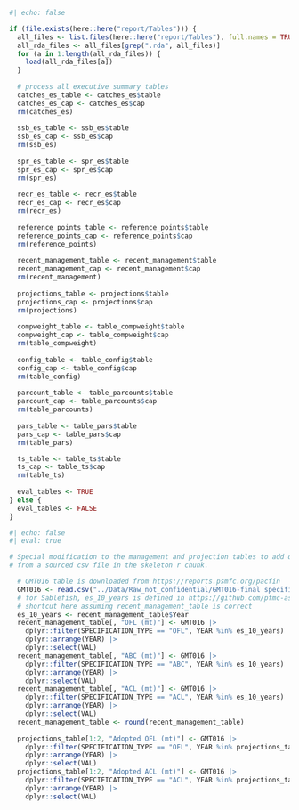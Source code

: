 ```r
#| echo: false

if (file.exists(here::here("report/Tables"))) {
  all_files <- list.files(here::here("report/Tables"), full.names = TRUE)
  all_rda_files <- all_files[grep(".rda", all_files)]
  for (a in 1:length(all_rda_files)) {
    load(all_rda_files[a])
  }
  
  # process all executive summary tables
  catches_es_table <- catches_es$table
  catches_es_cap <- catches_es$cap
  rm(catches_es)
  
  ssb_es_table <- ssb_es$table
  ssb_es_cap <- ssb_es$cap
  rm(ssb_es)
  
  spr_es_table <- spr_es$table
  spr_es_cap <- spr_es$cap
  rm(spr_es)
  
  recr_es_table <- recr_es$table
  recr_es_cap <- recr_es$cap
  rm(recr_es)
  
  reference_points_table <- reference_points$table
  reference_points_cap <- reference_points$cap
  rm(reference_points)
  
  recent_management_table <- recent_management$table
  recent_management_cap <- recent_management$cap
  rm(recent_management)
    
  projections_table <- projections$table
  projections_cap <- projections$cap
  rm(projections)
  
  compweight_table <- table_compweight$table
  compweight_cap <- table_compweight$cap
  rm(table_compweight)
  
  config_table <- table_config$table
  config_cap <- table_config$cap
  rm(table_config)
  
  parcount_table <- table_parcounts$table
  parcount_cap <- table_parcounts$cap
  rm(table_parcounts)
  
  pars_table <- table_pars$table
  pars_cap <- table_pars$cap
  rm(table_pars)

  ts_table <- table_ts$table
  ts_cap <- table_ts$cap
  rm(table_ts)
 
  eval_tables <- TRUE
} else {
  eval_tables <- FALSE
}
```


```r
#| echo: false
#| eval: true

# Special modification to the management and projection tables to add quantities
# from a sourced csv file in the skeleton r chunk.

  # GMT016 table is downloaded from https://reports.psmfc.org/pacfin
  GMT016 <- read.csv("../Data/Raw_not_confidential/GMT016-final specifications-.csv")
  # for Sablefish, es_10_years is defined in https://github.com/pfmc-assessments/sablefish_2025/blob/main/report/SAR_USWC_sablfefish_skeleton.qmd
  # shortcut here assuming recent_management_table is correct
  es_10_years <- recent_management_table$Year
  recent_management_table[, "OFL (mt)"] <- GMT016 |>
    dplyr::filter(SPECIFICATION_TYPE == "OFL", YEAR %in% es_10_years) |>
    dplyr::arrange(YEAR) |>
    dplyr::select(VAL)
  recent_management_table[, "ABC (mt)"] <- GMT016 |>
    dplyr::filter(SPECIFICATION_TYPE == "ABC", YEAR %in% es_10_years) |>
    dplyr::arrange(YEAR) |>
    dplyr::select(VAL)
  recent_management_table[, "ACL (mt)"] <- GMT016 |>
    dplyr::filter(SPECIFICATION_TYPE == "ACL", YEAR %in% es_10_years) |>
    dplyr::arrange(YEAR) |>
    dplyr::select(VAL)
  recent_management_table <- round(recent_management_table)
  
  projections_table[1:2, "Adopted OFL (mt)"] <- GMT016 |>
    dplyr::filter(SPECIFICATION_TYPE == "OFL", YEAR %in% projections_table$Year) |>
    dplyr::arrange(YEAR) |>
    dplyr::select(VAL)
  projections_table[1:2, "Adopted ACL (mt)"] <- GMT016 |>
    dplyr::filter(SPECIFICATION_TYPE == "ACL", YEAR %in% projections_table$Year) |>
    dplyr::arrange(YEAR) |>
    dplyr::select(VAL)
  
```
